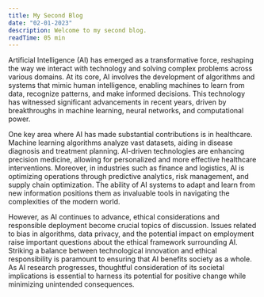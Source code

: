 ```yaml
---
title: My Second Blog
date: "02-01-2023"
description: Welcome to my second blog.
readTime: 05 min
---
```


Artificial Intelligence (AI) has emerged as a transformative force, reshaping the way we interact with technology and solving complex problems across various domains. At its core, AI involves the development of algorithms and systems that mimic human intelligence, enabling machines to learn from data, recognize patterns, and make informed decisions. This technology has witnessed significant advancements in recent years, driven by breakthroughs in machine learning, neural networks, and computational power.

One key area where AI has made substantial contributions is in healthcare. Machine learning algorithms analyze vast datasets, aiding in disease diagnosis and treatment planning. AI-driven technologies are enhancing precision medicine, allowing for personalized and more effective healthcare interventions. Moreover, in industries such as finance and logistics, AI is optimizing operations through predictive analytics, risk management, and supply chain optimization. The ability of AI systems to adapt and learn from new information positions them as invaluable tools in navigating the complexities of the modern world.

However, as AI continues to advance, ethical considerations and responsible deployment become crucial topics of discussion. Issues related to bias in algorithms, data privacy, and the potential impact on employment raise important questions about the ethical framework surrounding AI. Striking a balance between technological innovation and ethical responsibility is paramount to ensuring that AI benefits society as a whole. As AI research progresses, thoughtful consideration of its societal implications is essential to harness its potential for positive change while minimizing unintended consequences.
